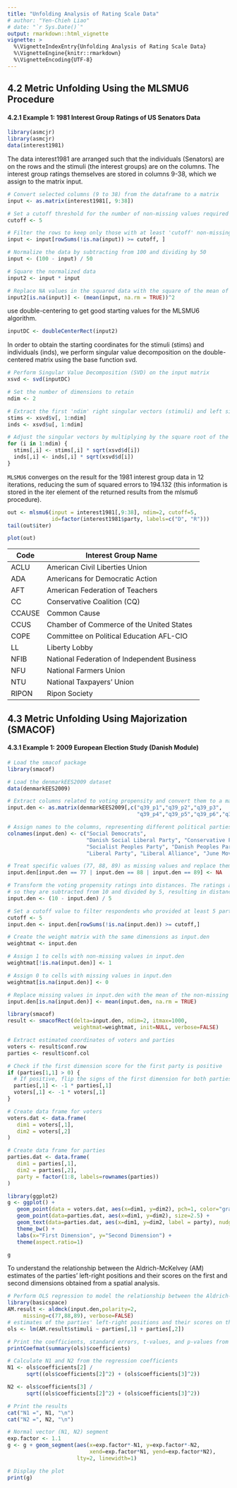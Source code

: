 ```yaml
---
title: "Unfolding Analysis of Rating Scale Data"
# author: "Yen-Chieh Liao"
# date: "`r Sys.Date()`"
output: rmarkdown::html_vignette
vignette: >
  %\VignetteIndexEntry{Unfolding Analysis of Rating Scale Data}
  %\VignetteEngine{knitr::rmarkdown}
  %\VignetteEncoding{UTF-8}
---
```


## 4.2 Metric Unfolding Using the MLSMU6 Procedure
#### 4.2.1 Example 1: 1981 Interest Group Ratings of US Senators Data

```r
library(asmcjr)
library(asmcjr)
data(interest1981)
```

The data interest1981 are arranged such that the individuals (Senators) are on the rows and the stimuli (the interest groups) are on the columns. The interest group ratings themselves are stored in columns 9-38, which we assign to the matrix input. 
```r
# Convert selected columns (9 to 38) from the dataframe to a matrix
input <- as.matrix(interest1981[, 9:38])

# Set a cutoff threshold for the number of non-missing values required per row
cutoff <- 5

# Filter the rows to keep only those with at least 'cutoff' non-missing values
input <- input[rowSums(!is.na(input)) >= cutoff, ]

# Normalize the data by subtracting from 100 and dividing by 50
input <- (100 - input) / 50

# Square the normalized data
input2 <- input * input

# Replace NA values in the squared data with the square of the mean of non-NA values
input2[is.na(input)] <- (mean(input, na.rm = TRUE))^2
```

use double-centering to get good starting values for the MLSMU6 algorithm. 

```r
inputDC <- doubleCenterRect(input2)
```

In order to obtain the starting coordinates for the stimuli (stims) and individuals (inds), we perform singular value decomposition on the double-centered matrix using the base function svd.
```r
# Perform Singular Value Decomposition (SVD) on the input matrix
xsvd <- svd(inputDC)

# Set the number of dimensions to retain
ndim <- 2

# Extract the first 'ndim' right singular vectors (stimuli) and left singular vectors (individuals)
stims <- xsvd$v[, 1:ndim]
inds <- xsvd$u[, 1:ndim]

# Adjust the singular vectors by multiplying by the square root of the corresponding singular values
for (i in 1:ndim) {
  stims[,i] <- stims[,i] * sqrt(xsvd$d[i])
  inds[,i] <- inds[,i] * sqrt(xsvd$d[i])
}
```

`MLSMU6` converges on the result for the 1981 interest group data in 12 iterations, reducing the sum of squared errors to 194.132 (this information is stored in the iter element of the returned results from the mlsmu6 procedure).
```r
out <- mlsmu6(input = interest1981[,9:38], ndim=2, cutoff=5,
              id=factor(interest1981$party, labels=c("D", "R")))
tail(out$iter)
```

```r
plot(out)
```

| Code  | Interest Group Name                               |
|-------|---------------------------------------------------|
| ACLU  | American Civil Liberties Union                    |
| ADA   | Americans for Democratic Action                   |
| AFT   | American Federation of Teachers                   |
| CC    | Conservative Coalition (CQ)                       |
| CCAUSE| Common Cause                                      |
| CCUS  | Chamber of Commerce of the United States          |
| COPE  | Committee on Political Education AFL-CIO          |
| LL    | Liberty Lobby                                     |
| NFIB  | National Federation of Independent Business       |
| NFU   | National Farmers Union                            |
| NTU   | National Taxpayers’ Union                         |
| RIPON | Ripon Society                                     |


## 4.3 Metric Unfolding Using Majorization (SMACOF)

#### 4.3.1 Example 1: 2009 European Election Study (Danish Module)

```r
# Load the smacof package
library(smacof)

# Load the denmarkEES2009 dataset
data(denmarkEES2009)

# Extract columns related to voting propensity and convert them to a matrix
input.den <- as.matrix(denmarkEES2009[,c("q39_p1","q39_p2","q39_p3",
                                         "q39_p4","q39_p5","q39_p6","q39_p7","q39_p8")])

# Assign names to the columns, representing different political parties
colnames(input.den) <- c("Social Democrats",
                         "Danish Social Liberal Party", "Conservative Peoples Party",
                         "Socialist Peoples Party", "Danish Peoples Party",
                         "Liberal Party", "Liberal Alliance", "June Movement")

# Treat specific values (77, 88, 89) as missing values and replace them with NA
input.den[input.den == 77 | input.den == 88 | input.den == 89] <- NA

# Transform the voting propensity ratings into distances. The ratings are on a 0-10 scale,
# so they are subtracted from 10 and divided by 5, resulting in distances ranging from 0 to 2.
input.den <- (10 - input.den) / 5

# Set a cutoff value to filter respondents who provided at least 5 party ratings
cutoff <- 5
input.den <- input.den[rowSums(!is.na(input.den)) >= cutoff,]
```


```r
# Create the weight matrix with the same dimensions as input.den
weightmat <- input.den

# Assign 1 to cells with non-missing values in input.den
weightmat[!is.na(input.den)] <- 1

# Assign 0 to cells with missing values in input.den
weightmat[is.na(input.den)] <- 0

# Replace missing values in input.den with the mean of the non-missing values
input.den[is.na(input.den)] <- mean(input.den, na.rm = TRUE)
```

```r
library(smacof)
result <- smacofRect(delta=input.den, ndim=2, itmax=1000,
                     weightmat=weightmat, init=NULL, verbose=FALSE)
```


```r
# Extract estimated coordinates of voters and parties
voters <- result$conf.row
parties <- result$conf.col

# Check if the first dimension score for the first party is positive
if (parties[1,1] > 0) {
  # If positive, flip the signs of the first dimension for both parties and voters
  parties[,1] <- -1 * parties[,1]
  voters[,1] <- -1 * voters[,1]
}
```

```r
# Create data frame for voters
voters.dat <- data.frame(
   dim1 = voters[,1],
   dim2 = voters[,2]
)

# Create data frame for parties
parties.dat <- data.frame(
   dim1 = parties[,1],
   dim2 = parties[,2],
   party = factor(1:8, labels=rownames(parties))
)
```

```r
library(ggplot2)
g <- ggplot() +
   geom_point(data = voters.dat, aes(x=dim1, y=dim2), pch=1, color="gray65") +
   geom_point(data=parties.dat, aes(x=dim1, y=dim2), size=2.5) +
   geom_text(data=parties.dat, aes(x=dim1, y=dim2, label = party), nudge_y=.1, size=5) +
   theme_bw() +
   labs(x="First Dimension", y="Second Dimension") +
   theme(aspect.ratio=1)

g
```

To understand the relationship between the Aldrich-McKelvey (AM) estimates of the parties' left-right positions and their scores on the first and second dimensions obtained from a spatial analysis.
```r
# Perform OLS regression to model the relationship between the Aldrich-McKelvey 
library(basicspace)
AM.result <- aldmck(input.den,polarity=2,
     missing=c(77,88,89), verbose=FALSE)
# estimates of the parties' left-right positions and their scores on the first and second dimensions
ols <- lm(AM.result$stimuli ~ parties[,1] + parties[,2])

# Print the coefficients, standard errors, t-values, and p-values from the regression model
printCoefmat(summary(ols)$coefficients)

```

```r
# Calculate N1 and N2 from the regression coefficients
N1 <- ols$coefficients[2] / 
      sqrt((ols$coefficients[2]^2) + (ols$coefficients[3]^2))

N2 <- ols$coefficients[3] / 
      sqrt((ols$coefficients[2]^2) + (ols$coefficients[3]^2))

# Print the results
cat("N1 =", N1, "\n")
cat("N2 =", N2, "\n")

```



```r
# Normal vector (N1, N2) segment
exp.factor <- 1.1 
g <- g + geom_segment(aes(x=exp.factor*-N1, y=exp.factor*-N2, 
                          xend=exp.factor*N1, yend=exp.factor*N2), 
                      lty=2, linewidth=1)

# Display the plot
print(g)
```

